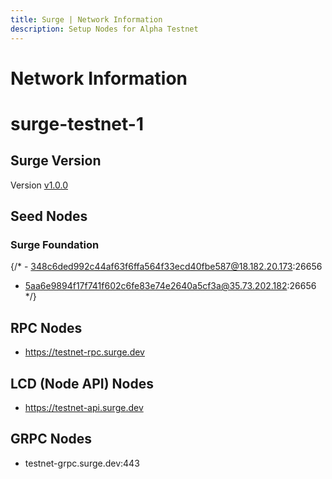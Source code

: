 ```yaml
---
title: Surge | Network Information
description: Setup Nodes for Alpha Testnet
---
```


# Network Information

# surge-testnet-1

## Surge Version

Version [v1.0.0](https://github.com/surgebuild/surge)

## Seed Nodes

### Surge Foundation

{/* - 348c6ded992c44af63f6ffa564f33ecd40fbe587@18.182.20.173:26656
- 5aa6e9894f17f741f602c6fe83e74e2640a5cf3a@35.73.202.182:26656 */}

## RPC Nodes

- https://testnet-rpc.surge.dev

## LCD (Node API) Nodes

- https://testnet-api.surge.dev

## GRPC Nodes

- testnet-grpc.surge.dev:443
